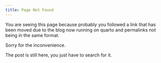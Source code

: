 ```yaml
---
title: Page Not Found
---
```

  
You are seeing this page because probably you followed a link that has been
moved due to the blog now running on quarto and permalinks not being in the
same format. 

Sorry for the inconvenience. 

The post is still here, you just have to search for it.